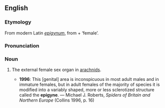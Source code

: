 ==English==
{{wikipedia}}
===Etymology===
From modern Latin ''[[epigynum]]'', from {{AGr.}} '''{{polytonic|[[ἐπί]]}}''' + '''{{polytonic|[[γυνή]]}}''' ‘female’.

===Pronunciation===
{{IPA|/ˈɛpɪdʒaɪn/}}

===Noun===
{{en-noun}}

# {{zoology}} The external female sex organ in [[arachnids]].
#*'''1996''': This [genital] area is inconspicuous in most adult males and in immature females, but in adult females of the majority of species it is modified into a variably shaped, more or less sclerotized structure called the '''epigyne'''. — Michael J. Roberts, ''Spiders of Britain and Northern Europe'' (Collins 1996, p. 16)